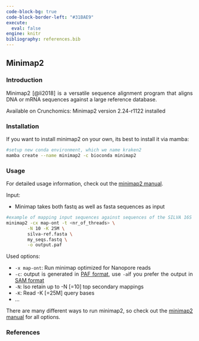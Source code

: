 ---
code-block-bg: true
code-block-border-left: "#31BAE9"
execute:
  eval: false
engine: knitr
bibliography: references.bib
---

<div style="text-align: justify">

## Minimap2

### Introduction

Minimap2 [@li2018] is a versatile sequence alignment program that aligns DNA or mRNA sequences against a large reference database.

Available on Crunchomics: Minimap2 version 2.24-r1122 installed

### Installation

If you want to install minimap2 on your own, its best to install it via mamba:

```{bash}
#setup new conda environment, which we name kraken2
mamba create --name minimap2 -c bioconda minimap2
```

### Usage

For detailed usage information, check out the [minimap2 manual](https://github.com/lh3/minimap2#started).

Input:

- Minimap takes both fastq as well as fasta sequences as input

```{bash}
#example of mapping input sequences against sequences of the SILVA 16S database
minimap2 -cx map-ont -t <nr_of_threads> \
        -N 10 -K 25M \
        silva-ref.fasta \
        my_seqs.fastq \
        -o output.paf
```

Used options:

- `-x map-ont`: Run minimap optimized for Nanopore reads
- `-c`: output is generated in [PAF format](https://github.com/lh3/miniasm/blob/master/PAF.md), use `-a`if you prefer the output in [SAM format](https://samtools.github.io/hts-specs/SAMv1.pdf)
- `-N`: lso retain up to -N [=10] top secondary mappings
- `-K`: Read -K [=25M] query bases
- ...

There are many different ways to run minimap2, so check out the [minimap2 manual](https://github.com/lh3/minimap2#started) for all options.


### References